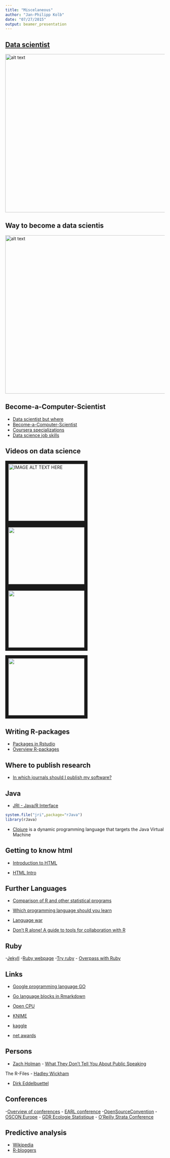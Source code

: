 ```yaml
---
title: "Miscelaneous"
author: "Jan-Philipp Kolb"
date: "07/27/2015"
output: beamer_presentation
---
```


## [Data scientist](http://www.r-bloggers.com/oreilly-data-scientist-salary-and-tools-survey-november-2014/)

<img src="http://lazowska.cs.washington.edu/MS/DS.wordle.jpg" alt="alt text" width="700x" height="500x">


## Way to become a data scientis

<img src="http://nirvacana.com/thoughts/wp-content/uploads/2013/07/RoadToDataScientist1.png" alt="alt text" width="700x" height="500x">

## Become-a-Computer-Scientist

- [Data scientist but where](http://ibmexperts.computerwoche.de/analytics-big-data/artikel/data-scientist-werden-aber-wo)
- [Become-a-Computer-Scientist](http://www.wikihow.com/Become-a-Computer-Scientist)
- [Coursera specializations](http://www.r-bloggers.com/coursera-specializations-data-science-systems-biology-python-programming/)
- [Data science job skills](http://blog.udacity.com/2014/11/data-science-job-skills.html)

## Videos on data science

<a href="https://www.youtube.com/watch?v=fZuDwiM1XBQ" target="_blank"><img src="https://raw.githubusercontent.com/Japhilko/DataAnalysis/master/data/figure/SecretsDataScience.PNG" 
alt="IMAGE ALT TEXT HERE" width="240" height="180" border="10" /></a>
<a href="https://www.youtube.com/watch?v=wki0BqlztCo&list=PLok5gPJ2j9hPgEicGynF3jxDSvGylw5w0" target="_blank"><img src="https://raw.githubusercontent.com/Japhilko/DataAnalysis/master/data/figure/ExpressingYourself inR.PNG" width="240" height="180" border="10" /></a>
<a href="https://www.youtube.com/watch?v=3_1reLdh5xw" target="_blank"><img src="https://raw.githubusercontent.com/Japhilko/DataAnalysis/master/data/figure/DataScienceWhere2go.PNG" width="240" height="180" border="10" /></a>

<a href="https://www.youtube.com/watch?v=c52IOlnPw08" target="_blank"><img src="https://raw.githubusercontent.com/Japhilko/DataAnalysis/master/data/figure/How2becomeDataScientist.PNG" width="240" height="180" border="10" /></a>


## Writing R-packages

- [Packages in Rstudio](http://www.r-bloggers.com/smart-hackathon-day-2-writing-packages-in-rstudio/)
- [Overview R-packages](http://www.rstudio.com/ide/docs/packages/overview)

## Where to publish research

- [In which journals should I publish my software?](http://www.software.ac.uk/resources/guides/which-journals-should-i-publish-my-software)

## Java

- [JRI - Java/R Interface](http://rforge.net/JRI/index.html)

```r
system.file("jri",package="rJava")
library(rJava)
```

- [Clojure](http://clojure.org/) is a dynamic programming language that targets the Java Virtual Machine

##  Getting to know html

- [Introduction to HTML](https://developer.mozilla.org/en-US/docs/Web/Guide/HTML/Introduction)

- [HTML Intro](http://www.w3schools.com/html/html_intro.asp)

## Further Languages

- [Comparison of R and other statistical programs](http://blog.datacamp.com/statistical-language-wars-the-infograph/)

- [Which programming language should you learn](http://www.rzbt.haw-hamburg.de/dankert/ccppjava.html/)

- [Language war](http://www.r-bloggers.com/r-beats-python-r-beats-julia-anyone-else-wanna-challenge-r/)

- [Don't R alone! A guide to tools for collaboration with R](http://www.noamross.net/blog/2013/1/7/collaborating-with-r.html)


## Ruby

-[Jekyll](http://nicolewhite.github.io/r/2015/02/07/r-blogging-with-rmarkdown-knitr-jekyll.html)
-[Ruby webpage](https://www.ruby-lang.org/en/downloads/)
-[Try ruby](http://tryruby.org/levels/1/challenges/0)
- [Overpass with Ruby](http://jamescpoole.com/tag/overpass-api/)


## Links

- [Google programming language GO](https://golang.org/)
- [Go language blocks in Rmarkdown](http://datadrivensecurity.info/blog/posts/2015/Jun/running-other-languages-in-r-markdown-files/)
- [Open CPU](https://www.opencpu.org/)
- [KNIME](https://tech.knime.org/getting-started)


- [kaggle](https://www.kaggle.com/)

- [net awards](https://thenetawards.com/previous-winners/)


## Persons

- [Zach Holman](http://zachholman.com/) - [What They Don't Tell You About Public Speaking](http://zachholman.com/posts/what-they-dont-tell-you-about-public-speaking/)


The R-Files
- [Hadley Wickham](http://blog.revolutionanalytics.com/2010/09/the-r-files-hadley-wickham.html)

- [Dirk Eddelbuettel](http://datascience.la/dirk-eddelbuettel-the-user-2014-interview/)

## Conferences

-[Overview of conferences](http://lanyrd.com/)
- [EARL conference](http://www.earl-conference.com/)
-[OpenSourceConvention](http://www.oscon.com/open-source-2015)
- [OSCON Europe](http://www.oscon.com/open-source-eu-2015)
- [GDR Ecologie Statistique](https://sites.google.com/site/gdrecostat/)
- [O'Reilly Strata Conference](http://strataconf.com/)

## Predictive analysis

- [Wikipedia](https://en.wikipedia.org/wiki/Predictive_analytics)
- [R-bloggers](http://www.r-bloggers.com/tag/predictive-analytics/)
